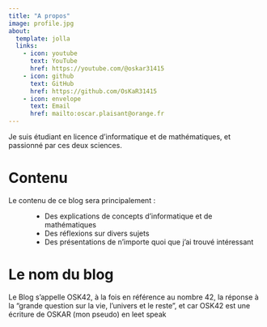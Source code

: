 ```yaml
---
title: "A propos"
image: profile.jpg
about:
  template: jolla
  links:
    - icon: youtube
      text: YouTube
      href: https://youtube.com/@oskar31415
    - icon: github
      text: GitHub
      href: https://github.com/OsKaR31415
    - icon: envelope
      text: Email
      href: mailto:oscar.plaisant@orange.fr
---
```


Je suis étudiant en licence d'informatique et de mathématiques, et passionné par ces deux sciences.


# Contenu

Le contenu de ce blog sera principalement :

<div style="text-align: left; margin-left: 5vw;">
 - Des explications de concepts d'informatique et de mathématiques
 - Des réflexions sur divers sujets
 - Des présentations de n'importe quoi que j'ai trouvé intéressant
</div>


# Le nom du blog

Le Blog s’appelle OSK42, à la fois en référence au nombre 42, la réponse à la “grande question sur la vie, l’univers et le reste”, et car OSK42 est une écriture de OSKAR (mon pseudo) en leet speak






